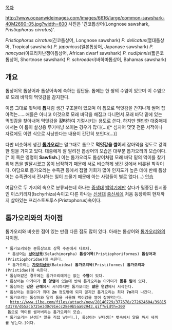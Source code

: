 [[목차]]

http://www.oceanwideimages.com/images/6616/large/common-sawshark-40M2690-05.jpg?width=600
사진은 '긴코톱상어(Longnose sawshark, ''Pristiophorus cirratus'')'.

''Pristiophorus cirratus''(긴코톱상어, Longnose sawshark)
''P.  delicatus''(열대톱상어, Tropical sawshark)
''P. japonicus''(일본톱상어, Japanase sawshark)
''P. nancyae''(아프리카난쟁이톱상어, African dwarf sawshark)
''P. nudipinnis''(짧은코톱상어, Shortnose sawshark)
''P. schroederi''(바하마톱상어, Bahamas sawshark)

== 개요 ==
톱상어목 톱상어과 톱상어속에 속하는 집단들. 톱에는 한 쌍의 수염이 있으며 이 수염으로 모래 바닥의 먹잇감을 감지한다.

이름 그대로 윗턱에 '''[[톱]]'''처럼 생긴 구조물이 있으며 이 톱으로 먹잇감을 간지나게 썰어 잡아먹는......애들은 아니고 이것으로 모래 바닥을 해집고 다니면서 모래 바닥 밑에 있는 먹잇감을 찾아내어 먹잇감을 '''강타'''하여 기절시키는 용도로 쓴다. 하지만 웬만한 대중매체에서는 이 톱이 살상용 무기마냥 쓰이는 경우가 많다(...)[* 심지어 몇몇 전문 서적이나 자료에도 이런 식으로 사냥한다는 내용이 간간히 보인다(...)] 

다만 비슷하게 생긴 '''[[톱가오리]]'''는 말그대로 톱으로 '''먹잇감을 썰어서''' 잡아먹을 정도로 강력한 힘을 가지고 있다. 대중에게 잘 알려진 톱상어의 모습은 대부분 톱가오리의 모습이다.[* 이 쪽은 영명이 '''Sawfish.'''] 이는 톱가오리도 톱상어처럼 모래 바닥 밑의 먹이를 찾기 위해 톱을 발달시켰고 몸이 납작하기 때문에 서로 비슷하게 생긴 것에서 비롯된 착각이다. 여담으로 톱가오리는 수족관 등에서 접할 기회가 많아 인지도가 높은 데에 반해 톱상어는 수족관에서 전시하는 일이 드물기 때문에 아는 사람들이 별로 없다(...) [[안습]]

여담으로 두 가지의 속으로 분류되는데 하나는 [[중생대]] [[백악기]]에만 살다가 멸종된 원시종인 이스키리자(Ischyrhiza)속이고 다른 하나는 [[신생대]] [[중신세]]에 처음 등장하여 현재까지 살아있는 프리스토포루스(Pristophorus)속이다.

== 톱가오리와의 차이점 ==
톱가오리와 비슷한 점이 있는 만큼 다른 점도 많이 있다. 아래는 톱상어와 [[톱가오리]]와의 차이점.

 * 톱가오리와는 분류상으로 상목 수준에서 다르다. 
  * 톱상어는 '''[[상어]]상목'''(Selachimorpha) '''톱상어목'''(Pristiophoriformes) '''톱상어과'''(Pristiophoridae)에 속한다.
  * 톱가오리는 '''[[가오리]]상목'''(Batoidea) '''톱가오리목'''(Pristiformes) '''톱가오리과'''(Pristidae)에 속한다.
 * 톱상어같은 경우에는 톱가오리에게는 없는 '''수염'''이 있다.
 * 톱상어는 아가미가 '''몸 양옆'''에 있는데 반해 톱가오리는 아가미가 '''몸통 밑'''에 있다.
 * 톱상어는 '''깊은 근해'''에서 서식하지만 톱가오리는 '''얕은 연안'''에서 서식한다.
 * 톱상어는 몸길이가 최대 '''2m''' 정도밖에 되지 않지만 톱가오리는 최대 '''7m'''까지 나간다.
 * 톱가오리는 톱상어와 달리 톱을 사용해 먹이감을 썰어 잡어먹는다.
   http://www.ilbe.com/files/attach/new/20140729/377678/272624604/3981543178/db5acb725e3d0c91ecc28e9b5aa02943.gif?width=300
  톱으로 먹이를 썰어버리는 톱가오리의 모습.
 * 톱가오리는 난생[* 알을 직접 낳는다.], 톱상어는 난태생[* 뱃속에서 알을 까서 새끼를 낳는다.]이다.
